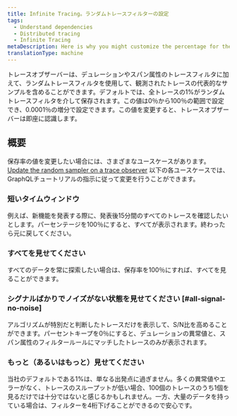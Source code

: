 ```yaml
---
title: Infinite Tracing。ランダムトレースフィルターの設定
tags:
  - Understand dependencies
  - Distributed tracing
  - Infinite Tracing
metaDescription: Here is why you might customize the percentage for the random filter of a trace observer for Infinite Tracing.
translationType: machine
---
```


トレースオブザーバーは、デュレーションやスパン属性のトレースフィルタに加えて、ランダムトレースフィルタを使用して、観測されたトレースの代表的なサンプルを含めることができます。デフォルトでは、全トレースの1%がランダムトレースフィルタを介して保存されます。この値は0％から100％の範囲で設定でき、0.0001％の増分で設定できます。この値を変更すると、トレースオブザーバーは即座に認識します。

## 概要

保存率の値を変更したい場合には、さまざまなユースケースがあります。 [Update the random sampler on a trace observer](/docs/apis/nerdgraph/examples/configure-infinite-tracing-graphql#updating-the-random-sampler) 以下の各ユースケースでは、GraphQLチュートリアルの指示に従って変更を行うことができます。

### 短いタイムウィンドウ

例えば、新機能を発表する際に、発表後15分間のすべてのトレースを確認したいとします。パーセンテージを100％にすると、すべてが表示されます。終わったら元に戻してください。

### すべてを見せてください

すべてのデータを常に探索したい場合は、保存率を100％にすれば、すべてを見ることができます。

### シグナルばかりでノイズがない状態を見せてください [#all-signal-no-noise]

アルゴリズムが特別だと判断したトレースだけを表示して、S/N比を高めることができます。パーセントキープを0％にすると、デュレーションの異常値と、スパン属性のフィルタールールにマッチしたトレースのみが表示されます。

### もっと（あるいはもっと）見せてください

当社のデフォルトである1%は、単なる出発点に過ぎません。多くの異常値やエラーがなく、トレースのスループットが低い場合、100個のトレースのうち1個を見るだけでは十分ではないと感じるかもしれません。一方、大量のデータを持っている場合は、フィルターを4桁下げることができるので安心です。
